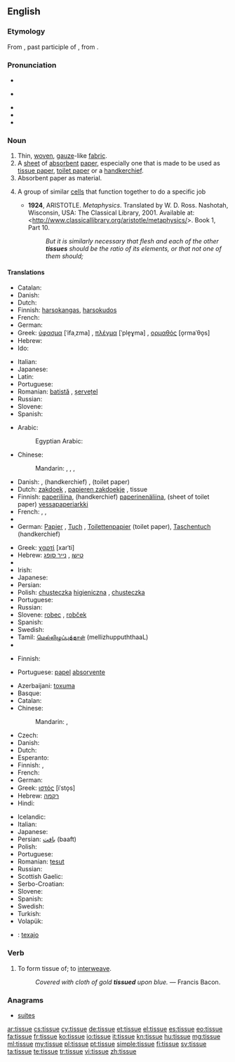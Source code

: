 ==English==

===Etymology===
From {{etyl|fro}} {{term|tissu}}, past participle of {{term|tistre}}, from {{etyl|la}} {{term|texere}}.

===Pronunciation===
* {{IPA|/ˈtɪsjuː/}}
* {{a|GenAm}} {{IPA|/ˈtɪʃjuː/}}
* {{audio|en-us-tissue.ogg|Audio (US)}}
* {{audio|En-uk-tissue.ogg|Audio (UK)}}
* {{rhymes|ɪsjuː|ɪʃjuː}}

===Noun===
{{en-noun}}

# Thin, [[woven]], [[gauze]]-like [[fabric]].
# A [[sheet]] of [[absorbent]] [[paper]], especially one that is made to be used as [[tissue paper]], [[toilet paper]] or a [[handkerchief]].
# Absorbent paper as material.
# {{biology}} A group of similar [[cells]] that function together to do a specific job
#* '''1924''', ARISTOTLE. ''Metaphysics''. Translated by W. D. Ross. Nashotah, Wisconsin, USA: The Classical Library, 2001. Available at: <http://www.classicallibrary.org/aristotle/metaphysics/>. Book 1, Part 10.
#*: ''But it is similarly necessary that flesh and each of the other '''tissues''' should be the ratio of its elements, or that not one of them should;''

====Translations====
{{trans-top|woven fabric}}
* Catalan: {{t+|ca|teixit|m}}
* Danish: {{t-|da|stof}}
* Dutch: {{t+|nl|weefsel|n}}
* Finnish: [[harsokangas]], [[harsokudos]]
* French: {{t+|fr|tissu|m}}
* German: {{t+|de|Gewebe|n}}
* Greek: [[ύφασμα]] [ˈifaˌzma] {{n}}, [[πλέγμα]] [ˈple̞ɣma] {{n}}, [[ορμαθός]] [o̞rmaˈθo̞s] {{m}}
* Hebrew: {{t+|he|רקמה|f}}
* Ido: {{t+|io|texajo|m}}
{{trans-mid}}
* Italian: {{t+|it|tessuto}}
* Japanese: {{t-|ja|織物|tr=おりもの, orimono}}
* Latin: {{t-|la|textus}}
* Portuguese: {{t+|pt|tecido|m}}
* Romanian: [[batistă]] {{f}}, [[șervețel]] {{n}}
* Russian: {{t+|ru|ткань|f|tr=tkanʹ|sc=Cyrl}}
* Slovene: {{t+|sl|robec|m}}
* Spanish: {{t+|es|tejido|m}}
{{trans-bottom}}

{{trans-top|sheet of absorbent paper}}
* Arabic: {{t-|ar|مندل|m|tr=mindil}}
*: Egyptian Arabic: {{tø|arz|منديل|m|tr=mandil|sc=Arab}}
* Chinese:
*: Mandarin: {{t|cmn|面巾紙|sc=Hani}}, {{t|cmn|面巾纸|tr=miànjīnzhǐ|sc=Hani}}, {{t-|cmn|紙巾|sc=Hani}}, {{t-|cmn|纸巾|tr=zhǐjīn|sc=Hani}}
* Danish: {{t-|da|serviet}}, (handkerchief) {{t-|da|lommetørklæde}}, (toilet paper) {{t-|da|toiletpapir}}
* Dutch: [[zakdoek]] {{m}}, [[papieren zakdoekje]] {{n}}, tissue {{m}}
* Finnish: [[paperiliina]], (handkerchief) [[paperinenäliina]], (sheet of toilet paper) [[vessapaperiarkki]]
* French: {{t+|fr|tissu|m}}, {{t-|fr|mouchoir en papier|m}}, {{t+|fr|kleenex|m}}
* {{trreq|Georgian}}
* German: [[Papier]] {{n}}, [[Tuch]] {{n}}, [[Toilettenpapier]] {{n}} (toilet paper), [[Taschentuch]] {{n}} (handkerchief)
{{trans-mid}}
* Greek: [[χαρτί]] [xarˈti] {{n}}
* Hebrew: [[טישו]] {{m}}, [[נייר סופג]] {{m}}
* {{trreq|Hungarian}}
* Irish: {{t-|ga|ciarsúr páipéir|m}}
* Japanese: {{t-|ja|ティッシュペーパー|tr=tisshu pēpā}}
* Persian: {{t+|fa|دستمال|tr=dastmal}}
* Polish: [[chusteczka]] [[higieniczna]] {{f}}, [[chusteczka]] {{f}}
* Portuguese: {{t-|pt|lenço de papel}}
* Russian: {{t+|ru|салфетка|f|tr=salfétka|sc=Cyrl}}
* Slovene: [[robec]] {{m}}, [[robček]] {{m}}
* Spanish: {{t+|es|tejido|m}}
* Swedish: {{t-|sv|näsduk|c}}
* Tamil: [[மெல்லிழுப்புத்தாள் ]] (mellizhuppuththaaL)
* {{trreq|Ukrainian}}
{{trans-bottom}}

{{trans-top|paper material}}
* Finnish: {{t-|fi|pehmopaperi}}
{{trans-mid}}
* Portuguese: [[papel]] [[absorvente]] {{m}}
{{trans-bottom}}

{{trans-top|aggregation of cells}}
* Azerbaijani: [[toxuma]]
* Basque: {{t+|eu|ehun}}
* Catalan: {{t+|ca|teixit|m}}
* Chinese:
*: Mandarin: {{t-|cmn|組織|sc=Hani}}, {{t-|cmn|组织|tr=zǔzhī|sc=Hani}}
* Czech: {{t-|cs|tkáň|f}}
* Danish: {{t-|da|væv|n}}
* Dutch: {{t+|nl|weefsel|n}}
* Esperanto: {{t-|eo|histo}}
* Finnish: {{t+|fi|kudos}}, {{t-|fi|solukko}}
* French: {{t+|fr|tissu|m}}
* German: {{t+|de|Gewebe|n}}
* Greek: [[ιστός]] [iˈsto̞s] {{m}}
* Hebrew: [[רקמה]] {{f}}
* Hindi: {{t-|hi|ऊतक|m|tr=ūtak}}
{{trans-mid}}
* Icelandic: {{t+|is|vefur|m}}
* Italian: {{t+|it|tessuto|m}}
* Japanese: {{t+|ja|組織|tr=そしき, soshiki}}
* Persian: [[بافت]] (baaft)
* Polish: {{t+|pl|tkanka|f}}
* Portuguese: {{t+|pt|tecido|m}}
* Romanian: [[țesut]] {{n}}
* Russian: {{t+|ru|ткань|f|tr=tkanʹ|sc=Cyrl}}
* Scottish Gaelic: {{t-|gd|maothran|m}}
* Serbo-Croatian: {{t-|sh|ткиво|n|tr=tkivo|sc=Cyrl}}
* Slovene: {{t+|sl|tkivo|n}}
* Spanish: {{t+|es|tejido|m}}
* Swedish: {{t+|sv|vävnad|c}}
* Turkish: {{t+|tr|doku}}
* Volapük: {{t-|vo|histun}}
{{trans-bottom}}

{{checktrans}}
* {{ttbc|io}}: [[texajo]]

===Verb===
{{en-verb|tissu|ed}}

# To form tissue of; to [[interweave]].
#: ''Covered with cloth of gold '''tissued''' upon blue.'' &mdash; Francis Bacon.

===Anagrams===
* [[suites#English|suites]]

[[ar:tissue]]
[[cs:tissue]]
[[cy:tissue]]
[[de:tissue]]
[[et:tissue]]
[[el:tissue]]
[[es:tissue]]
[[eo:tissue]]
[[fa:tissue]]
[[fr:tissue]]
[[ko:tissue]]
[[io:tissue]]
[[it:tissue]]
[[kn:tissue]]
[[hu:tissue]]
[[mg:tissue]]
[[ml:tissue]]
[[my:tissue]]
[[pl:tissue]]
[[pt:tissue]]
[[simple:tissue]]
[[fi:tissue]]
[[sv:tissue]]
[[ta:tissue]]
[[te:tissue]]
[[tr:tissue]]
[[vi:tissue]]
[[zh:tissue]]